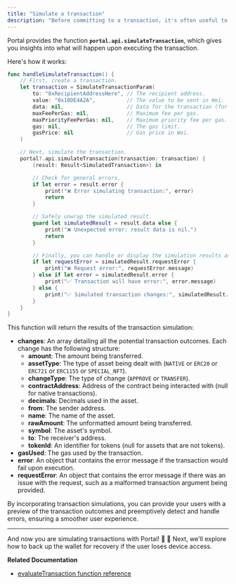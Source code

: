 ```yaml
---
title: "Simulate a transaction"
description: "Before committing to a transaction, it's often useful to simulate its outcome to understand the potential changes and detect any errors preemptively."
---
```


Portal provides the function **`portal.api.simulateTransaction`**, which gives you insights into what will happen upon executing the transaction.

Here's how it works:

```swift
func handleSimulateTransaction() {
    // First, create a transaction.
    let transaction = SimulateTransactionParam(
        to: "0xRecipientAddressHere", // The recipient address.
        value: "0x10DE4A2A",          // The value to be sent in Wei.
        data: nil,                    // Data for the transaction (for contract interactions).
        maxFeePerGas: nil,            // Maximum fee per gas.
        maxPriorityFeePerGas: nil,    // Maximum priority fee per gas.
        gas: nil,                     // The gas limit.
        gasPrice: nil                 // Gas price in Wei.
    )

    // Next, simulate the transaction.
    portal?.api.simulateTransaction(transaction: transaction) {
        (result: Result<SimulatedTransaction>) in

        // Check for general errors.
        if let error = result.error {
            print("❌ Error simulating transaction:", error)
            return
        }

        // Safely unwrap the simulated result.
        guard let simulatedResult = result.data else {
            print("❌ Unexpected error: result data is nil.")
            return
        }

        // Finally, you can handle or display the simulation results as needed.
        if let requestError = simulatedResult.requestError {
            print("❌ Request error:", requestError.message)
        } else if let error = simulatedResult.error {
            print("✅ Transaction will have error:", error.message)
        } else {
            print("✅ Simulated transaction changes:", simulatedResult.changes)
        }
    }
}
```

This function will return the results of the transaction simulation:

* **changes**: An array detailing all the potential transaction outcomes. Each change has the following structure:
  * **amount**: The amount being transferred.
  * **assetType**: The type of asset being dealt with (`NATIVE` or `ERC20` or `ERC721` or `ERC1155` or `SPECIAL_NFT`).
  * **changeType**: The type of change (`APPROVE` or `TRANSFER`).
  * **contractAddress**: Address of the contract being interacted with (null for native transactions).
  * **decimals**: Decimals used in the asset.
  * **from**: The sender address.
  * **name**: The name of the asset.
  * **rawAmount**: The unformatted amount being transferred.
  * **symbol**: The asset's symbol.
  * **to**: The receiver's address.
  * **tokenId**: An identifier for tokens (null for assets that are not tokens).
* **gasUsed**: The gas used by the transaction.
* **error**: An object that contains the error message if the transaction would fail upon execution.
* **requestError**: An object that contains the error message if there was an issue with the request, such as a malformed transaction argument being provided.

By incorporating transaction simulations, you can provide your users with a preview of the transaction outcomes and preemptively detect and handle errors, ensuring a smoother user experience.

***

And now you are simulating transactions with Portal! 🙌 🚀 Next, we'll explore how to back up the wallet for recovery if the user loses device access.

**Related Documentation**

* [evaluateTransaction function reference](https://docs.portalhq.io/reference/ios/evaluatetransaction)
